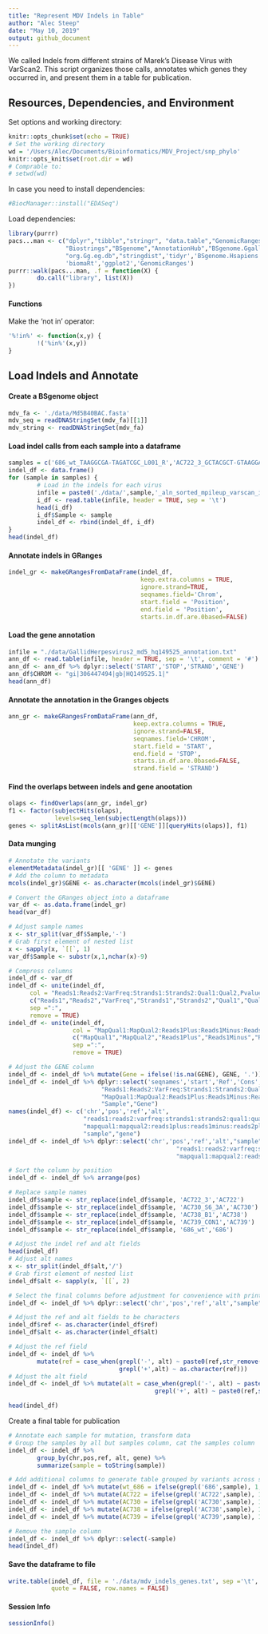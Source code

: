 ```yaml
---
title: "Represent MDV Indels in Table"
author: "Alec Steep"
date: "May 10, 2019"
output: github_document
---
```


We called Indels from different strains of Marek's Disease Virus with VarScan2. This script organizes those calls, annotates which genes they occurred in, and present them in a table for publication.

## Resources, Dependencies, and Environment

Set options and working directory:
```r
knitr::opts_chunk$set(echo = TRUE)
# Set the working directory
wd = '/Users/Alec/Documents/Bioinformatics/MDV_Project/snp_phylo'
knitr::opts_knit$set(root.dir = wd)
# Comprable to:
# setwd(wd)
```

In case you need to install dependencies:
```r
#BiocManager::install("EDASeq")
```

Load dependencies:
```r
library(purrr)
pacs...man <- c("dplyr","tibble","stringr", "data.table","GenomicRanges","GenomicFeatures",
                "Biostrings","BSgenome","AnnotationHub","BSgenome.Ggallus.UCSC.galGal5",
                "org.Gg.eg.db","stringdist",'tidyr','BSgenome.Hsapiens.UCSC.hg19','cluster',
                'biomaRt','ggplot2','GenomicRanges')
purrr::walk(pacs...man, .f = function(X) {
        do.call("library", list(X)) 
})
```

#### Functions

Make the 'not in' operator:

```r
'%!in%' <- function(x,y) {
        !('%in%'(x,y))
}
```

## Load Indels and Annotate

#### Create a BSgenome object

```r
mdv_fa <- './data/Md5B40BAC.fasta'
mdv_seq = readDNAStringSet(mdv_fa)[[1]]
mdv_string <- readDNAStringSet(mdv_fa)
```

#### Load indel calls from each sample into a dataframe

```r
samples = c('686_wt_TAAGGCGA-TAGATCGC_L001_R','AC722_3_GCTACGCT-GTAAGGAG_L001_R','AC730_S6_3A_CGAGGCTG-ACTGCATA_L001_R','AC738_B1_AAGAGGCA-AAGGAGTA_L001_R','AC739_CON1_GTAGAGGA-CTAAGCCT_L001_R')
indel_df <- data.frame()
for (sample in samples) {
        # Load in the indels for each virus
        infile = paste0('./data/',sample,'_aln_sorted_mpileup_varscan_indel.txt')
        i_df <- read.table(infile, header = TRUE, sep = '\t')
        head(i_df)
        i_df$Sample <- sample
        indel_df <- rbind(indel_df, i_df)
}
head(indel_df)
```

#### Annotate indels in GRanges

```r
indel_gr <- makeGRangesFromDataFrame(indel_df,
                                     keep.extra.columns = TRUE,
                                     ignore.strand=TRUE,
                                     seqnames.field='Chrom',
                                     start.field = 'Position',
                                     end.field = 'Position',
                                     starts.in.df.are.0based=FALSE)
```

#### Load the gene annotation

```r
infile = "./data/GallidHerpesvirus2_md5_hq149525_annotation.txt"
ann_df <- read.table(infile, header = TRUE, sep = '\t', comment = '#')
ann_df <- ann_df %>% dplyr::select('START','STOP','STRAND','GENE')
ann_df$CHROM <- "gi|306447494|gb|HQ149525.1|"
head(ann_df)
```

#### Annotate the annotation in the Granges objects
```r
ann_gr <- makeGRangesFromDataFrame(ann_df,
                                   keep.extra.columns = TRUE,
                                   ignore.strand=FALSE,
                                   seqnames.field='CHROM',
                                   start.field = 'START',
                                   end.field = 'STOP',
                                   starts.in.df.are.0based=FALSE,
                                   strand.field = 'STRAND')
```


#### Find the overlaps between indels and gene anootation
```r
olaps <- findOverlaps(ann_gr, indel_gr)
f1 <- factor(subjectHits(olaps),
             levels=seq_len(subjectLength(olaps)))
genes <- splitAsList(mcols(ann_gr)[['GENE']][queryHits(olaps)], f1)
```

#### Data munging 
```r
# Annotate the variants
elementMetadata(indel_gr)[[ 'GENE' ]] <- genes
# Add the column to metadata
mcols(indel_gr)$GENE <- as.character(mcols(indel_gr)$GENE)

# Convert the GRanges object into a dataframe
var_df <- as.data.frame(indel_gr)
head(var_df)

# Adjust sample names 
x <- str_split(var_df$Sample,'-')
# Grab first element of nested list
x <- sapply(x, `[[`, 1)
var_df$Sample <- substr(x,1,nchar(x)-9)

# Compress columns
indel_df <- var_df
indel_df <- unite(indel_df, 
      col = "Reads1:Reads2:VarFreq:Strands1:Strands2:Qual1:Qual2,Pvalue", 
      c("Reads1","Reads2","VarFreq","Strands1","Strands2","Qual1","Qual2","Pvalue"), 
      sep =":", 
      remove = TRUE)
indel_df <- unite(indel_df, 
                  col = "MapQual1:MapQual2:Reads1Plus:Reads1Minus:Reads2Plus:Reads2Minus:VarAllele", 
                  c("MapQual1","MapQual2","Reads1Plus","Reads1Minus","Reads2Plus","Reads2Minus","VarAllele"), 
                  sep =":", 
                  remove = TRUE)

# Adjust the GENE column
indel_df <- indel_df %>% mutate(Gene = ifelse(!is.na(GENE), GENE, '.'))
indel_df <- indel_df %>% dplyr::select('seqnames','start','Ref','Cons',
                          "Reads1:Reads2:VarFreq:Strands1:Strands2:Qual1:Qual2,Pvalue",
                          "MapQual1:MapQual2:Reads1Plus:Reads1Minus:Reads2Plus:Reads2Minus:VarAllele",
                          "Sample","Gene")
names(indel_df) <- c('chr','pos','ref','alt',
                     "reads1:reads2:varfreq:strands1:strands2:qual1:qual2,pvalue",
                     "mapqual1:mapqual2:reads1plus:reads1minus:reads2plus:reads2minus:varallele",
                     "sample","gene")
indel_df <- indel_df %>% dplyr::select('chr','pos','ref','alt',"sample","gene",
                                               "reads1:reads2:varfreq:strands1:strands2:qual1:qual2,pvalue",
                                               "mapqual1:mapqual2:reads1plus:reads1minus:reads2plus:reads2minus:varallele")

# Sort the column by position
indel_df <- indel_df %>% arrange(pos) 

# Replace sample names
indel_df$sample <- str_replace(indel_df$sample, 'AC722_3','AC722')
indel_df$sample <- str_replace(indel_df$sample, 'AC730_S6_3A','AC730')
indel_df$sample <- str_replace(indel_df$sample, 'AC738_B1','AC738')
indel_df$sample <- str_replace(indel_df$sample, 'AC739_CON1','AC739')
indel_df$sample <- str_replace(indel_df$sample, '686_wt','686')

# Adjust the indel ref and alt fields
head(indel_df)
# Adjust alt names
x <- str_split(indel_df$alt,'/')
# Grab first element of nested list
indel_df$alt <- sapply(x, `[[`, 2)

# Select the final columns before adjustment for convenience with printing
indel_df <- indel_df %>% dplyr::select('chr','pos','ref','alt',"sample","gene")

# Adjust the ref and alt fields to be characters
indel_df$ref <- as.character(indel_df$ref)
indel_df$alt <- as.character(indel_df$alt)

# Adjust the ref field
indel_df <- indel_df %>% 
        mutate(ref = case_when(grepl('-', alt) ~ paste0(ref,str_remove(alt,'-')),
                               grepl('+',alt) ~ as.character(ref)))
# Adjust the alt field
indel_df <- indel_df %>% mutate(alt = case_when(grepl('-', alt) ~ paste0(substr(ref,1,1)),
                                         grepl('+', alt) ~ paste0(ref,str_remove(alt,'\\+'))))

head(indel_df)
```

Create a final table for publication
```r

# Annotate each sample for mutation, transform data
# Group the samples by all but samples column, cat the samples column
indel_df <- indel_df %>%
        group_by(chr,pos,ref, alt, gene) %>%
        summarize(sample = toString(sample))

# Add additional columns to generate table grouped by variants across sample cohort
indel_df <- indel_df %>% mutate(wt_686 = ifelse(grepl('686',sample), 1,0))
indel_df <- indel_df %>% mutate(AC722 = ifelse(grepl('AC722',sample), 1,0))
indel_df <- indel_df %>% mutate(AC730 = ifelse(grepl('AC730',sample), 1,0))
indel_df <- indel_df %>% mutate(AC738 = ifelse(grepl('AC738',sample), 1,0))
indel_df <- indel_df %>% mutate(AC739 = ifelse(grepl('AC739',sample), 1,0))

# Remove the sample column
indel_df <- indel_df %>% dplyr::select(-sample)
head(indel_df)
```

#### Save the dataframe to file
```r
write.table(indel_df, file = './data/mdv_indels_genes.txt', sep ='\t',
            quote = FALSE, row.names = FALSE)
```

#### Session Info
```r
sessionInfo()
```






